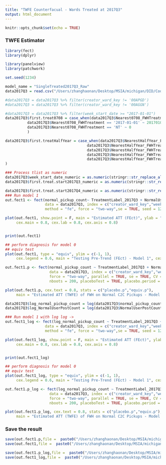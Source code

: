 ```yaml
---
title: "TWFE Counterfacual - Wards Treated at 2017Q3"
output: html_document
---
```


```r
knitr::opts_chunk$set(echo = TRUE)
```

### TWFE Estimator 



```r
library(fect)
library(dplyr)

library(panelview)
library(patchwork)

set.seed(1234)
```

```r
model_name = "SingleTreated2017Q3_Raw"
data2017Q3 = read.csv("/Users/zhanghaonan/Desktop/MSIA/michigan/DID/Code/DiD_/0320DiD_2017Q3.csv")

#data2017Q3 = data2017Q3 %>% filter(creator_ward_key != '00APGD')
#data2017Q3 = data2017Q3 %>% filter(creator_ward_key != '00AGGN')

#data2017Q3 = data2017Q3 %>% filter(week_start_date >= "2017-01-01")
data2017Q3$first.treat0708 = case_when(data2017Q3$Nearest0708_FWHTreatment == '2018-01-01' ~ 20180101,
          data2017Q3$Nearest0708_FWHTreatment == '2017-01-01' ~ 20170101,
          data2017Q3$Nearest0708_FWHTreatment == 'NT' ~ 0
          )

data2017Q3$first.treatHalfYear = case_when(data2017Q3$NearestHalfYear_FWHTreatment == '2018-07-01' ~ 20180701,
                                     data2017Q3$NearestHalfYear_FWHTreatment == '2017-07-01' ~ 20170701,
                                     data2017Q3$NearestHalfYear_FWHTreatment == '2016-07-01' ~ 20160701,
                                     data2017Q3$NearestHalfYear_FWHTreatment == '2015-07-01' ~ 20150701,
                                     data2017Q3$NearestHalfYear_FWHTreatment == 'NT' ~ 0
)

### Process tlist as numeric
data2017Q3$week_start_date_numeric = as.numeric(stringr::str_replace_all(data2017Q3$week_start_date,"-","")) 
data2017Q3$first.treat.start2017Q3_numeric = as.numeric(stringr::str_replace_all(data2017Q3$first.treat.start2017Q3,"-","")) 

data2017Q3$first.treat.start2017Q4_numeric = as.numeric(stringr::str_replace_all(data2017Q3$first.treat.start2017Q4,"-","")) 
### Run model 1
out.fect1 <- fect(normal_pickup_count~ TreatmentLabel_2017Q3 + NormalUserPostCount,
                  data = data2017Q3, index = c("creator_ward_key","week_start_date"),
                  method = "fe", force = "two-way",se = TRUE, seed = 1234)

plot(out.fect1, show.point = F, main = "Estimated ATT (FEct)", ylab = "Effect of D on Y Conditional on Normal User Post Count",
     cex.main = 0.8, cex.lab = 0.8, cex.axis = 0.8)


print(out.fect1)

## perform diagnosis for model 0
## equiv test
plot(out.fect1, type = "equiv", ylim = c(-1, 1),
     cex.legend = 0.6, main = "Testing Pre-Trend (FEct) - Model 1", cex.text = 0.8)

out.fect1.p <- fect(normal_pickup_count ~ TreatmentLabel_2017Q3 + NormalUserPostCount,
                    data = data2017Q3, index = c("creator_ward_key","week_start_date"), 
                    force = "two-way", parallel = TRUE, se = TRUE, CV = 0,
                    nboots = 200, placeboTest = TRUE, placebo.period = c(-2, 0))

plot(out.fect1.p, cex.text = 0.8, stats = c("placebo.p","equiv.p"), 
     main = "Estimated ATT (TWFE) of FWH on Normal C2C Pickups - Model 1")

```


```r

data2017Q3$log_normal_pickup_count = log(data2017Q3$normal_pickup_count + 1)
data2017Q3$log_NormalUserPostCount = log(data2017Q3$NormalUserPostCount + 1)

### Run model 1 with log log -> 
out.fect1_log <- fect(log_normal_pickup_count ~ TreatmentLabel_2017Q3 + log_NormalUserPostCount,
                  data = data2017Q3, index = c("creator_ward_key","week_start_date"),
                  method = "fe", force = "two-way",se = TRUE, seed = 1234)

plot(out.fect1_log, show.point = F, main = "Estimated ATT (FEct)", ylab = "Effect of D on Y Conditional on Log Normal User Post Count",
     cex.main = 0.8, cex.lab = 0.8, cex.axis = 0.8)


print(out.fect1_log)

## perform diagnosis for model 0
## equiv test
plot(out.fect1_log, type = "equiv", ylim = c(-1, 1),
     cex.legend = 0.6, main = "Testing Pre-Trend (FEct) - Model 1", cex.text = 0.8)

out.fect1.p_log <- fect(log_normal_pickup_count ~ TreatmentLabel_2017Q3 + log_NormalUserPostCount,
                    data = data2017Q3, index = c("creator_ward_key","week_start_date"), 
                    force = "two-way", parallel = TRUE, se = TRUE, CV = 0,
                    nboots = 200, placeboTest = TRUE, placebo.period = c(-2, 0))

plot(out.fect1.p_log, cex.text = 0.8, stats = c("placebo.p","equiv.p"), 
     main = "Estimated ATT (TWFE) of FWH on Normal C2C Pickups - Model 1 Log Scale")


```

### Save the result

```r

save(out.fect1.p,file =  paste0("/Users/zhanghaonan/Desktop/MSIA/michigan/DID/Code/DiD_/Output0320/TWFE/",model_name,"_Model1Placebo.RData"))
save(out.fect1,file =  paste0("/Users/zhanghaonan/Desktop/MSIA/michigan/DID/Code/DiD_/Output0320/TWFE/",model_name,"_Model1.RData"))

save(out.fect1.p_log,file =  paste0("/Users/zhanghaonan/Desktop/MSIA/michigan/DID/Code/DiD_/Output0320/TWFE/",model_name,"_logModel1Placebo.RData"))
save(out.fect1_log,file =  paste0("/Users/zhanghaonan/Desktop/MSIA/michigan/DID/Code/DiD_/Output0320/TWFE/",model_name,"_logModel1.RData"))


```


